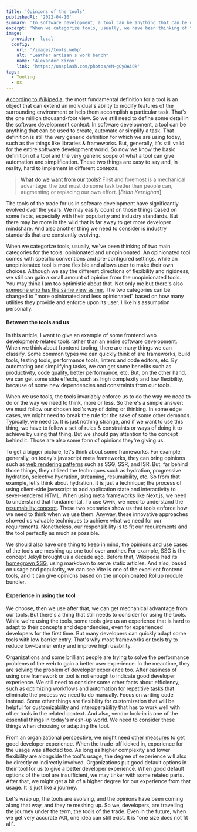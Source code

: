 ```yaml
---
title: 'Opinions of the tools'
publishedAt: '2022-04-10'
summary: 'In software development, a tool can be anything that can be used to create, automate or simplify a task.'
excerpt: 'When we categorize tools, usually, we have been thinking of two main categories for the tools: opinionated and unopinionated. An opinionated tool comes with specific conventions and pre-configured settings ...'
image:
  provider: 'local'
  config:
    url: '/images/tools.webp'
    alt: "Leather artisan's work bench"
    name: 'Alexander Kirov'
    link: 'https://unsplash.com/photos/eM-gOy8AiQk'
tags:
  - Tooling
  - DX
---
```


[According to Wikipedia](https://en.wikipedia.org/wiki/Tool#:~:text=A%20tool%20is%20an%20object,them%20accomplish%20a%20particular%20task.), the most fundamental definition for a tool is an object that can extend an individual's ability to modify features of the surrounding environment or help them accomplish a particular task. That's the one million thousand-foot view. So we still need to define some detail in the software development context. In software development, a tool can be anything that can be used to create, automate or simplify a task. That definition is still the very generic definition for which we are using today, such as the things like libraries & frameworks. But, generally, it's still valid for the entire software development world. So now we know the basic definition of a tool and the very generic scope of what a tool can give automation and simplification. These two things are easy to say and, in reality, hard to implement in different contexts.

> [What do we want from our tools?](https://www.ics.uci.edu/~wayne/courses/cs146/Brian-Kernighan-old-ways-2008.pdf)
> First and foremost is a mechanical advantage: the tool must do some task better than people can, augmenting or replacing our own effort. [*Brian Kernighan*]  


The tools of the trade for us in software development have significantly evolved over the years. We may easily count on those things based on some facts, especially with their popularity and industry standards. But there may be more in the wild that is far away to get more developer mindshare. And also another thing we need to consider is industry standards that are constantly evolving.

When we categorize tools, usually, we've been thinking of two main categories for the tools: opinionated and unopinionated. An opinionated tool comes with specific conventions and pre-configured settings, while an unopinionated tool is more flexible and allows user to make their own choices. Although we say the different directions of flexibility and rigidness, we still can gain a small amount of opinion from the unopinionated tools. You may think I am too optimistic about that. Not only me but there's also [someone who has the same view as me.](https://itnext.io/un-opinionated-vs-opinionated-within-frameworks-f6ceb88a21a2) The two categories can be changed to "more opinionated and less opinionated" based on how many utilities they provide and enforce upon its user. I like his assumption personally.

#### Between the tools and us

In this article, I want to give an example of some frontend web development-related tools rather than an entire software development. When we think about frontend tooling, there are many things we can classify. Some common types we can quickly think of are frameworks, build tools, testing tools, performance tools, linters and code editors, etc. By automating and simplifying tasks, we can get some benefits such as productivity, code quality, better performance, etc. But, on the other hand, we can get some side effects, such as high complexity and low flexibility, because of some new dependencies and constraints from our tools.

When we use tools, the tools invariably enforce us to do the way we need to do or the way we need to think, more or less. So there's a simple answer: we must follow our chosen tool's way of doing or thinking. In some edge cases, we might need to break the rule for the sake of some other demands. Typically, we need to. It is just nothing strange, and if we want to use this thing, we have to follow a set of rules & constraints or ways of doing it to achieve by using that thing. But we should pay attention to the concept behind it. Those are also some form of opinions they're giving us.

To get a bigger picture, let's think about some frameworks. For example, generally, on today's javascript meta frameworks, they can bring opinions such as [web rendering patterns](https://www.patterns.dev/posts) such as SSG, SSR, and ISR. But, far behind those things, they utilized the techniques such as hydration, progressive hydration, selective hydration, streaming, resumability, etc. So from that example, let's think about hydration. It is just a technique; the process of using client-side javascript to add application state and interactivity to sever-rendered HTML. When using meta frameworks like Next.js, we need to understand that fundamental. To use Qwik, we need to understand the [resumability concept](https://qwik.builder.io/docs/concepts/resumable/). These two scenarios show us that tools enforce how we need to think when we use them. Anyway, these innovative approaches showed us valuable techniques to achieve what we need for our requirements. Nonetheless, our responsibility is to fit our requirements and the tool perfectly as much as possible.

We should also have one thing to keep in mind, the opinions and use cases of the tools are meshing up one tool over another. For example, SSG is the concept Jekyll brought us a decade ago. Before that, Wikipedia had its [homegrown SSG](https://en.wikipedia.org/wiki/Static_site_generator), using markdown to serve static articles. And also, based on usage and popularity, we can see Vite is one of the excellent frontend tools, and it can give opinions based on the unopinionated Rollup module bundler.

#### Experience in using the tool

We choose, then we use after that, we can get mechanical advantage from our tools. But there's a thing that still needs to consider for using the tools. While we're using the tools, some tools give us an experience that is hard to adapt to their concepts and dependencies, even for experienced developers for the first time. But many developers can quickly adapt some tools with low barrier entry. That's why most frameworks or tools try to reduce low-barrier entry and improve high usability.

Organizations and some brilliant people are trying to solve the performance problems of the web to gain a better user experience. In the meantime, they are solving the problem of developer experience too. After easiness of using one framework or tool is not enough to indicate good developer experience. We still need to consider some other facts about efficiency, such as optimizing workflows and automation for repetitive tasks that eliminate the process we need to do manually. Focus on writing code instead. Some other things are flexibility for customization that will be helpful for customizability and interoperability that has to work well with other tools in the related context. And also, vendor lock-in is one of the essential things in today's mesh-up world. We need to consider these things when choosing or adapting the tool.

From an organizational perspective, we might need [other measures](https://developerexperience.io/articles/good-developer-experience) to get good developer experience. When the trade-off kicked in, experience for the usage was affected too. As long as higher complexity and lower flexibility are alongside the tool's usage, the degree of experience will also be directly or indirectly involved. Organizations put good default options in their tool for us to give a better developer experience. When good default options of the tool are insufficient, we may tinker with some related parts. After that, we might get a bit of a higher degree for our experience from that usage. It is just like a journey.

Let's wrap up, the tools are evolving, and the opinions have been coming along that way, and they're meshing up. So we, developers, are travelling the journey under the term, the tools of the trade. Even in the future, when we get very accurate AGI, one idea can still exist. It is "one size does not fit all".

